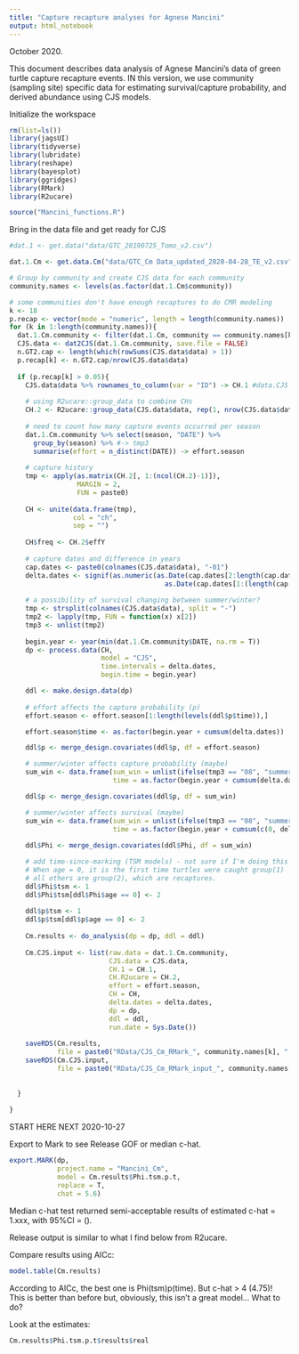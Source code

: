 ```yaml
---
title: "Capture recapture analyses for Agnese Mancini"
output: html_notebook
---
```


October 2020.

This document describes data analysis of Agnese Mancini's data of green turtle capture recapture events. IN this version, we use community (sampling site) specific data for estimating survival/capture probability, and derived abundance using CJS models. 


Initialize the workspace
```r
rm(list=ls())
library(jagsUI)
library(tidyverse)
library(lubridate)
library(reshape)
library(bayesplot)
library(ggridges)
library(RMark)
library(R2ucare)

source("Mancini_functions.R")

```

Bring in the data file and get ready for CJS

```r
#dat.1 <- get.data("data/GTC_20190725_Tomo_v2.csv")

dat.1.Cm <- get.data.Cm("data/GTC_Cm Data_updated_2020-04-28_TE_v2.csv")

# Group by community and create CJS data for each community
community.names <- levels(as.factor(dat.1.Cm$community))

# some communities don't have enough recaptures to do CMR modeling
k <- 18
p.recap <- vector(mode = "numeric", length = length(community.names))
for (k in 1:length(community.names)){
  dat.1.Cm.community <- filter(dat.1.Cm, community == community.names[k])
  CJS.data <- dat2CJS(dat.1.Cm.community, save.file = FALSE)
  n.GT2.cap <- length(which(rowSums(CJS.data$data) > 1))
  p.recap[k] <- n.GT2.cap/nrow(CJS.data$data)
  
  if (p.recap[k] > 0.05){
    CJS.data$data %>% rownames_to_column(var = "ID") -> CH.1 #data.CJS
    
    # using R2ucare::group_data to combine CHs
    CH.2 <- R2ucare::group_data(CJS.data$data, rep(1, nrow(CJS.data$data)))
    
    # need to count how many capture events occurred per season
    dat.1.Cm.community %>% select(season, "DATE") %>% 
      group_by(season) %>% #-> tmp3
      summarise(effort = n_distinct(DATE)) -> effort.season
    
    # capture history
    tmp <- apply(as.matrix(CH.2[, 1:(ncol(CH.2)-1)]), 
                 MARGIN = 2,
                 FUN = paste0)
    
    CH <- unite(data.frame(tmp),
                col = "ch",
                sep = "")
    
    CH$freq <- CH.2$effY
    
    # capture dates and difference in years
    cap.dates <- paste0(colnames(CJS.data$data), "-01")
    delta.dates <- signif(as.numeric(as.Date(cap.dates[2:length(cap.dates)]) -
                                       as.Date(cap.dates[1:(length(cap.dates)-1)]))/365, 1)
    
    # a possibility of survival changing between summer/winter?
    tmp <- strsplit(colnames(CJS.data$data), split = "-")
    tmp2 <- lapply(tmp, FUN = function(x) x[2])
    tmp3 <- unlist(tmp2)
    
    begin.year <- year(min(dat.1.Cm.community$DATE, na.rm = T))
    dp <- process.data(CH, 
                       model = "CJS", 
                       time.intervals = delta.dates,
                       begin.time = begin.year)

    ddl <- make.design.data(dp)
    
    # effort affects the capture probability (p)
    effort.season <- effort.season[1:length(levels(ddl$p$time)),]

    effort.season$time <- as.factor(begin.year + cumsum(delta.dates))

    ddl$p <- merge_design.covariates(ddl$p, df = effort.season)

    # summer/winter affects capture probability (maybe)
    sum_win <- data.frame(sum_win = unlist(ifelse(tmp3 == "08", "summer", "winter")) [1:length(levels(ddl$p$time))],
                          time = as.factor(begin.year + cumsum(delta.dates)))

    ddl$p <- merge_design.covariates(ddl$p, df = sum_win)

    # summer/winter affects survival (maybe)
    sum_win <- data.frame(sum_win = unlist(ifelse(tmp3 == "08", "summer", "winter")) [1:length(levels(ddl$p$time))],
                          time = as.factor(begin.year + cumsum(c(0, delta.dates[1:(length(delta.dates)-1)]))))
    
    ddl$Phi <- merge_design.covariates(ddl$Phi, df = sum_win)

    # add time-since-marking (TSM models) - not sure if I'm doing this right... 
    # When age = 0, it is the first time turtles were caught group(1)
    # all others are group(2), which are recaptures. 
    ddl$Phi$tsm <- 1
    ddl$Phi$tsm[ddl$Phi$age == 0] <- 2
    
    ddl$p$tsm <- 1
    ddl$p$tsm[ddl$p$age == 0] <- 2
    
    Cm.results <- do_analysis(dp = dp, ddl = ddl)
    
    Cm.CJS.input <- list(raw.data = dat.1.Cm.community,
                         CJS.data = CJS.data,
                         CH.1 = CH.1,
                         CH.R2ucare = CH.2,
                         effort = effort.season,
                         CH = CH,
                         delta.dates = delta.dates,
                         dp = dp,
                         ddl = ddl,
                         run.date = Sys.Date())
    
    saveRDS(Cm.results, 
            file = paste0("RData/CJS_Cm_RMark_", community.names[k], ".rds"))
    saveRDS(Cm.CJS.input, 
            file = paste0("RData/CJS_Cm_RMark_input_", community.names[k], ".rds"))
    
    
  }
  
}


```

START HERE NEXT 2020-10-27

Export to Mark to see Release GOF or median c-hat.
```r
export.MARK(dp, 
            project.name = "Mancini_Cm", 
            model = Cm.results$Phi.tsm.p.t, 
            replace = T, 
            chat = 5.6)
```

Median c-hat test returned semi-acceptable results of estimated c-hat = 1.xxx, with 95%CI = ().  

Release output is similar to what I find below from R2ucare.

Compare results using AICc:

```r
model.table(Cm.results)
```

According to AICc, the best one is Phi(tsm)p(time). But c-hat > 4 (4.75)!  This is better than before but, obviously, this isn't a great model... What to do? 

Look at the estimates:
```r
Cm.results$Phi.tsm.p.t$results$real
```

